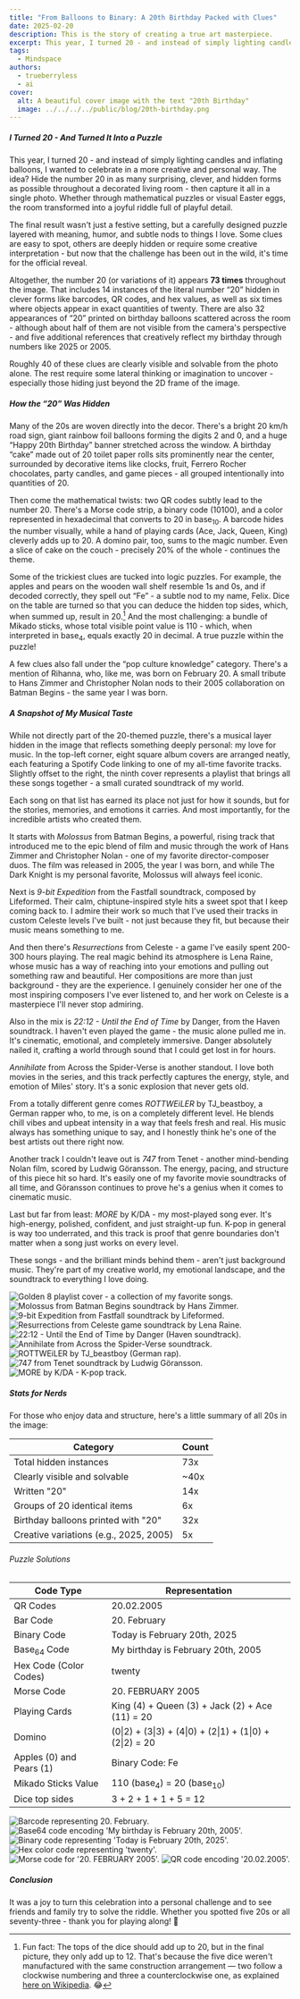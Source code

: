 ```yaml
---
title: "From Balloons to Binary: A 20th Birthday Packed with Clues"
date: 2025-02-20
description: This is the story of creating a true art masterpiece.
excerpt: This year, I turned 20 - and instead of simply lighting candles and inflating balloons, I wanted to celebrate in a more creative and personal way. The idea? Hide the number 20 in as many surprising, clever, and hidden forms as possible throughout a decorated living room - then capture it all in a single photo. Whether through mathematical puzzles or visual Easter eggs, the room transformed into a joyful riddle full of playful detail.
tags:
  - Mindspace
authors:
  - trueberryless
  - ai
cover:
  alt: A beautiful cover image with the text "20th Birthday"
  image: ../../../../public/blog/20th-birthday.png
---
```



##### I Turned 20 - And Turned It Into a Puzzle

This year, I turned 20 - and instead of simply lighting candles and inflating balloons, I wanted to celebrate in a more creative and personal way. The idea? Hide the number 20 in as many surprising, clever, and hidden forms as possible throughout a decorated living room - then capture it all in a single photo. Whether through mathematical puzzles or visual Easter eggs, the room transformed into a joyful riddle full of playful detail.

The final result wasn't just a festive setting, but a carefully designed puzzle layered with meaning, humor, and subtle nods to things I love. Some clues are easy to spot, others are deeply hidden or require some creative interpretation - but now that the challenge has been out in the wild, it's time for the official reveal.

Altogether, the number 20 (or variations of it) appears **73 times** throughout the image. That includes 14 instances of the literal number “20” hidden in clever forms like barcodes, QR codes, and hex values, as well as six times where objects appear in exact quantities of twenty. There are also 32 appearances of “20” printed on birthday balloons scattered across the room - although about half of them are not visible from the camera's perspective - and five additional references that creatively reflect my birthday through numbers like 2025 or 2005.

Roughly 40 of these clues are clearly visible and solvable from the photo alone. The rest require some lateral thinking or imagination to uncover - especially those hiding just beyond the 2D frame of the image.

##### How the “20” Was Hidden

Many of the 20s are woven directly into the decor. There's a bright 20 km/h road sign, giant rainbow foil balloons forming the digits 2 and 0, and a huge “Happy 20th Birthday” banner stretched across the window. A birthday “cake” made out of 20 toilet paper rolls sits prominently near the center, surrounded by decorative items like clocks, fruit, Ferrero Rocher chocolates, party candles, and game pieces - all grouped intentionally into quantities of 20.

Then come the mathematical twists: two QR codes subtly lead to the number 20. There's a Morse code strip, a binary code (10100), and a color represented in hexadecimal that converts to 20 in base<sub>10</sub>. A barcode hides the number visually, while a hand of playing cards (Ace, Jack, Queen, King) cleverly adds up to 20. A domino pair, too, sums to the magic number. Even a slice of cake on the couch - precisely 20% of the whole - continues the theme.

Some of the trickiest clues are tucked into logic puzzles. For example, the apples and pears on the wooden wall shelf resemble 1s and 0s, and if decoded correctly, they spell out “Fe” - a subtle nod to my name, Felix. Dice on the table are turned so that you can deduce the hidden top sides, which, when summed up, result in 20.[^1] And the most challenging: a bundle of Mikado sticks, whose total visible point value is 110 - which, when interpreted in base<sub>4</sub>, equals exactly 20 in decimal. A true puzzle within the puzzle!

[^1]: Fun fact: The tops of the dice should add up to 20, but in the final picture, they only add up to 12. That's because the five dice weren't manufactured with the same construction arrangement — two follow a clockwise numbering and three a counterclockwise one, as explained [here on Wikipedia](https://en.wikipedia.org/wiki/Dice#Arrangement). 😂

A few clues also fall under the “pop culture knowledge” category. There's a mention of Rihanna, who, like me, was born on February 20. A small tribute to Hans Zimmer and Christopher Nolan nods to their 2005 collaboration on Batman Begins - the same year I was born.

##### A Snapshot of My Musical Taste

While not directly part of the 20-themed puzzle, there's a musical layer hidden in the image that reflects something deeply personal: my love for music. In the top-left corner, eight square album covers are arranged neatly, each featuring a Spotify Code linking to one of my all-time favorite tracks. Slightly offset to the right, the ninth cover represents a playlist that brings all these songs together - a small curated soundtrack of my world.

Each song on that list has earned its place not just for how it sounds, but for the stories, memories, and emotions it carries. And most importantly, for the incredible artists who created them.

It starts with _Molossus_ from Batman Begins, a powerful, rising track that introduced me to the epic blend of film and music through the work of Hans Zimmer and Christopher Nolan - one of my favorite director-composer duos. The film was released in 2005, the year I was born, and while The Dark Knight is my personal favorite, Molossus will always feel iconic.

Next is _9-bit Expedition_ from the Fastfall soundtrack, composed by Lifeformed. Their calm, chiptune-inspired style hits a sweet spot that I keep coming back to. I admire their work so much that I've used their tracks in custom Celeste levels I've built - not just because they fit, but because their music means something to me.

And then there's _Resurrections_ from Celeste - a game I've easily spent 200-300 hours playing. The real magic behind its atmosphere is Lena Raine, whose music has a way of reaching into your emotions and pulling out something raw and beautiful. Her compositions are more than just background - they are the experience. I genuinely consider her one of the most inspiring composers I've ever listened to, and her work on Celeste is a masterpiece I'll never stop admiring.

Also in the mix is _22:12 - Until the End of Time_ by Danger, from the Haven soundtrack. I haven't even played the game - the music alone pulled me in. It's cinematic, emotional, and completely immersive. Danger absolutely nailed it, crafting a world through sound that I could get lost in for hours.

_Annihilate_ from Across the Spider-Verse is another standout. I love both movies in the series, and this track perfectly captures the energy, style, and emotion of Miles' story. It's a sonic explosion that never gets old.

From a totally different genre comes _ROTTWEiLER_ by TJ_beastboy, a German rapper who, to me, is on a completely different level. He blends chill vibes and upbeat intensity in a way that feels fresh and real. His music always has something unique to say, and I honestly think he's one of the best artists out there right now.

Another track I couldn't leave out is _747_ from Tenet - another mind-bending Nolan film, scored by Ludwig Göransson. The energy, pacing, and structure of this piece hit so hard. It's easily one of my favorite movie soundtracks of all time, and Göransson continues to prove he's a genius when it comes to cinematic music.

Last but far from least: _MORE_ by K/DA - my most-played song ever. It's high-energy, polished, confident, and just straight-up fun. K-pop in general is way too underrated, and this track is proof that genre boundaries don't matter when a song just works on every level.

These songs - and the brilliant minds behind them - aren't just background music. They're part of my creative world, my emotional landscape, and the soundtrack to everything I love doing.



<div class="album-grid">
  <Image src={golden_8} data-zoomable alt="Golden 8 playlist cover - a collection of my favorite songs." />
  <Image src={hans_zimmer} data-zoomable alt="Molossus from Batman Begins soundtrack by Hans Zimmer." />
  <Image src={lifeformed} data-zoomable alt="9-bit Expedition from Fastfall soundtrack by Lifeformed." />
  <Image src={celeste} data-zoomable alt="Resurrections from Celeste game soundtrack by Lena Raine." />
  <Image src={haven} data-zoomable alt="22:12 - Until the End of Time by Danger (Haven soundtrack)." />
  <Image src={annihilate} data-zoomable alt="Annihilate from Across the Spider-Verse soundtrack." />
  <Image src={taddl} data-zoomable alt="ROTTWEiLER by TJ_beastboy (German rap)." />
  <Image src={tenet} data-zoomable alt="747 from Tenet soundtrack by Ludwig Göransson." />
  <Image src={more} data-zoomable alt="MORE by K/DA - K-pop track." />
</div>

##### Stats for Nerds
 
For those who enjoy data and structure, here's a little summary of all 20s in the image:

| Category                                | Count  |
|-----------------------------------------|--------|
| Total hidden instances                  | 73x    |
| Clearly visible and solvable            | ~40x   |
| Written "20"                            | 14x    |
| Groups of 20 identical items            | 6x     |
| Birthday balloons printed with "20"     | 32x    |
| Creative variations (e.g., 2025, 2005)  | 5x     |

###### Puzzle Solutions

| Code Type                         | Representation                                           |
|-----------------------------------|----------------------------------------------------------|
| QR Codes                          | 20.02.2005                                               |
| Bar Code                          | 20. February                                             |
| Binary Code                       | Today is February 20th, 2025                             |
| Base<sub>64</sub> Code            | My birthday is February 20th, 2005                       |
| Hex Code (Color Codes)            | twenty                                                   |
| Morse Code                        | 20. FEBRUARY 2005                                        |
| Playing Cards                     | King (4) + Queen (3) + Jack (2) + Ace (11) = 20          |
| Domino                            | (0\|2) + (3\|3) + (4\|0) + (2\|1) + (1\|0) + (2\|2) = 20 |
| Apples (0) and Pears (1)          | Binary Code: Fe                                          |
| Mikado Sticks Value               | 110 (base<sub>4</sub>) = 20 (base<sub>10</sub>)          |
| Dice top sides                    | 3 + 2 + 1 + 1 + 5 = 12                                   |


<div class="code-clues-grid">
  <Image src={barcode} data-zoomable alt="Barcode representing 20. February." />
  <Image src={base64code} data-zoomable alt="Base64 code encoding 'My birthday is February 20th, 2005'." />
  <Image src={binarycode} data-zoomable alt="Binary code representing 'Today is February 20th, 2025'." />
  <Image src={hexcode} data-zoomable alt="Hex color code representing 'twenty'." />
  <Image src={morsecode} data-zoomable alt="Morse code for '20. FEBRUARY 2005'." />
  <Image src={qrcode} data-zoomable alt="QR code encoding '20.02.2005'." />
</div>

##### Conclusion

It was a joy to turn this celebration into a personal challenge and to see friends and family try to solve the riddle. Whether you spotted five 20s or all seventy-three - thank you for playing along! 🎉
